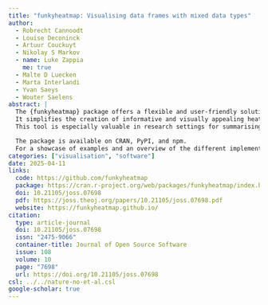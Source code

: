 ```yaml
---
title: "funkyheatmap: Visualising data frames with mixed data types"
author:
  - Robrecht Cannoodt
  - Louise Deconinck
  - Artuur Couckuyt
  - Nikolay S Markov
  - name: Luke Zappia
    me: true
  - Malte D Luecken
  - Marta Interlandi
  - Yvan Saeys
  - Wouter Saelens
abstract: |
  The {funkyheatmap} package offers a flexible and user-friendly solution for visualising data frames containing a mixture of categorical, proportional, and text-based data.
  It simplifies the creation of informative and visually appealing heatmaps while providing extensive customization options to tailor the output.
  This tool is especially valuable in research settings for summarising and communicating complex results, such as those encountered in benchmarking studies.

  The package is available on CRAN, PyPI, and npm.
  For a showcase of examples and an overview of the different implementations, visit the project website funkyheatmap.github.io.
categories: ["visualisation", "software"]
date: 2025-04-11
links:
  code: https://github.com/funkyheatmap
  package: https://cran.r-project.org/web/packages/funkyheatmap/index.html
  doi: 10.21105/joss.07698
  pdf: https://joss.theoj.org/papers/10.21105/joss.07698.pdf
  website: https://funkyheatmap.github.io/
citation:
  type: article-journal
  doi: 10.21105/joss.07698
  issn: "2475-9066"
  container-title: Journal of Open Source Software
  issue: 108
  volume: 10
  page: "7698"
  url: https://doi.org/10.21105/joss.07698
csl: ../../nature-no-et-al.csl
google-scholar: true
---
```

